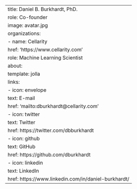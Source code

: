 ---
title: Daniel B. Burkhardt, PhD.
role: Co-founder
image: avatar.jpg
organizations:
  - name: Cellarity
    href: 'https://www.cellarity.com'
    role: Machine Learning Scientist
about:
  template: jolla
  links:
    - icon: envelope
      text: E-mail
      href: 'mailto:dburkhardt@cellarity.com'
    - icon: twitter
      text: Twitter
      href: https://twitter.com/dbburkhardt
    - icon: github
      text: GitHub
      href: https://github.com/dburkhardt
    - icon: linkedin
      text: LinkedIn
      href: https://www.linkedin.com/in/daniel-burkhardt/
---